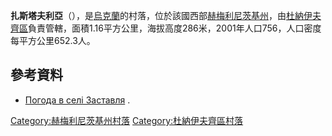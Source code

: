{{coord|48|53|48|N|26|49|42|E|scale:100000|display=title}}

'''扎斯塔夫利亞'''（{{lang-uk|Заставля}}），是[[烏克蘭|烏克蘭]]的村落，位於該國西部[[赫梅利尼茨基州|赫梅利尼茨基州]]，由[[杜納伊夫齊區|杜納伊夫齊區]]負責管轄，面積1.16平方公里，海拔高度286米，2001年人口756，人口密度每平方公里652.3人。

==參考資料==
* [http://weather.in.ua/ua/hmel'nickaja/8635 Погода в селі Заставля] {{Wayback|url=http://weather.in.ua/ua/hmel'nickaja/8635 |date=20200807125359 }}.

{{DEFAULTSORT:Заставля}}
[[Category:赫梅利尼茨基州村落|Category:赫梅利尼茨基州村落]]
[[Category:杜納伊夫齊區村落|Category:杜納伊夫齊區村落]]


{{Khmelnytskyi-geo-stub}}